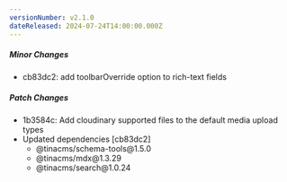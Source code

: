 ```yaml
---
versionNumber: v2.1.0
dateReleased: 2024-07-24T14:00:00.000Z
---
```


##### Minor Changes

* cb83dc2: add toolbarOverride option to rich-text fields

##### Patch Changes

* 1b3584c: Add cloudinary supported files to the default media upload types
* Updated dependencies \[cb83dc2]
  * @tinacms/schema-tools\@1.5.0
  * @tinacms/mdx\@1.3.29
  * @tinacms/search\@1.0.24
